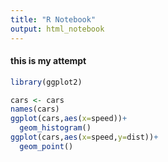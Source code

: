 ```yaml
---
title: "R Notebook"
output: html_notebook
---
```


#### this is my attempt
```r
library(ggplot2)
```

```r
cars <- cars
names(cars)
ggplot(cars,aes(x=speed))+
  geom_histogram()
ggplot(cars,aes(x=speed,y=dist))+
  geom_point()
```

